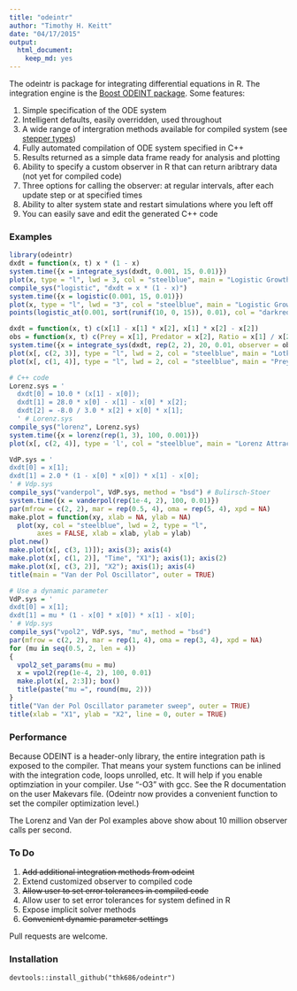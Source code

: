 ```yaml
---
title: "odeintr"
author: "Timothy H. Keitt"
date: "04/17/2015"
output:
  html_document:
    keep_md: yes
---
```


The odeintr is package for integrating differential equations in R. The integration engine is
the [Boost ODEINT package](http://www.odeint.com). Some features:

1. Simple specification of the ODE system
1. Intelligent defaults, easily overridden, used throughout
1. A wide range of intergration methods available for compiled system (see [stepper types](http://www.boost.org/doc/libs/1_58_0/libs/numeric/odeint/doc/html/boost_numeric_odeint/odeint_in_detail/steppers.html#boost_numeric_odeint.odeint_in_detail.steppers.stepper_overview))
1. Fully automated compilation of ODE system specified in C++
1. Results returned as a simple data frame ready for analysis and plotting
1. Ability to specify a custom observer in R that can return aribtrary data (not yet for compiled code)
1. Three options for calling the observer: at regular intervals, after each update step or at specified times
1. Ability to alter system state and restart simulations where you left off
1. You can easily save and edit the generated C++ code

### Examples

```r
library(odeintr)
dxdt = function(x, t) x * (1 - x)
system.time({x = integrate_sys(dxdt, 0.001, 15, 0.01)})
plot(x, type = "l", lwd = 3, col = "steelblue", main = "Logistic Growth")
compile_sys("logistic", "dxdt = x * (1 - x)")
system.time({x = logistic(0.001, 15, 0.01)})
plot(x, type = "l", lwd = "3", col = "steelblue", main = "Logistic Growth")
points(logistic_at(0.001, sort(runif(10, 0, 15)), 0.01), col = "darkred")
```

```r
dxdt = function(x, t) c(x[1] - x[1] * x[2], x[1] * x[2] - x[2])
obs = function(x, t) c(Prey = x[1], Predator = x[2], Ratio = x[1] / x[2])
system.time({x = integrate_sys(dxdt, rep(2, 2), 20, 0.01, observer = obs)})
plot(x[, c(2, 3)], type = "l", lwd = 2, col = "steelblue", main = "Lotka-Volterra Phase Plot")
plot(x[, c(1, 4)], type = "l", lwd = 2, col = "steelblue", main = "Prey-Predator Ratio")
```

```r
# C++ code
Lorenz.sys = '
  dxdt[0] = 10.0 * (x[1] - x[0]);
  dxdt[1] = 28.0 * x[0] - x[1] - x[0] * x[2];
  dxdt[2] = -8.0 / 3.0 * x[2] + x[0] * x[1];
  ' # Lorenz.sys
compile_sys("lorenz", Lorenz.sys)
system.time({x = lorenz(rep(1, 3), 100, 0.001)})
plot(x[, c(2, 4)], type = 'l', col = "steelblue", main = "Lorenz Attractor")
```

```r
VdP.sys = '
dxdt[0] = x[1];
dxdt[1] = 2.0 * (1 - x[0] * x[0]) * x[1] - x[0];
' # Vdp.sys
compile_sys("vanderpol", VdP.sys, method = "bsd") # Bulirsch-Stoer
system.time({x = vanderpol(rep(1e-4, 2), 100, 0.01)})
par(mfrow = c(2, 2), mar = rep(0.5, 4), oma = rep(5, 4), xpd = NA)
make.plot = function(xy, xlab = NA, ylab = NA)
  plot(xy, col = "steelblue", lwd = 2, type = "l",
       axes = FALSE, xlab = xlab, ylab = ylab)
plot.new()
make.plot(x[, c(3, 1)]); axis(3); axis(4)
make.plot(x[, c(1, 2)], "Time", "X1"); axis(1); axis(2)
make.plot(x[, c(3, 2)], "X2"); axis(1); axis(4)
title(main = "Van der Pol Oscillator", outer = TRUE)
```

```r
# Use a dynamic parameter
VdP.sys = '
dxdt[0] = x[1];
dxdt[1] = mu * (1 - x[0] * x[0]) * x[1] - x[0];
' # Vdp.sys
compile_sys("vpol2", VdP.sys, "mu", method = "bsd")
par(mfrow = c(2, 2), mar = rep(1, 4), oma = rep(3, 4), xpd = NA)
for (mu in seq(0.5, 2, len = 4))
{
  vpol2_set_params(mu = mu)
  x = vpol2(rep(1e-4, 2), 100, 0.01)
  make.plot(x[, 2:3]); box()
  title(paste("mu =", round(mu, 2)))
}
title("Van der Pol Oscillator parameter sweep", outer = TRUE)
title(xlab = "X1", ylab = "X2", line = 0, outer = TRUE)
```

### Performance

Because ODEINT is a header-only library, the entire integration path is exposed to the compiler. That means your system functions can be inlined with the integration code, loops unrolled, etc. It will help if you enable optimziation in your compiler. Use "-O3" with gcc. See the R documentation on the user Makevars file. (Odeintr now provides a convenient function to set the compiler
optimization level.)

The Lorenz  and Van der Pol examples above show about 10 million observer calls per second.

### To Do

1. ~~Add additional integration methods from odeint~~
1. Extend customized observer to compiled code
1. ~~Allow user to set error tolerances in compiled code~~
1. Allow user to set error tolerances for system defined in R
1. Expose implicit solver methods
1. ~~Convenient dynamic parameter settings~~

Pull requests are welcome.

### Installation

```
devtools::install_github("thk686/odeintr")
```
